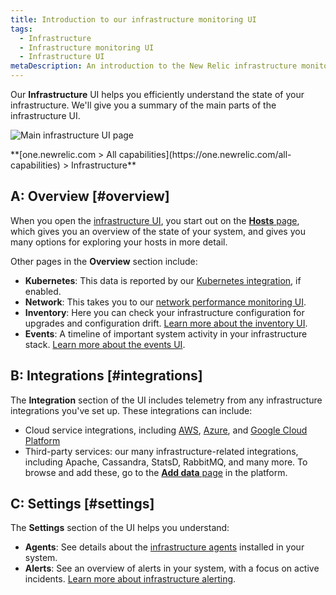 ```yaml
---
title: Introduction to our infrastructure monitoring UI
tags:
  - Infrastructure
  - Infrastructure monitoring UI
  - Infrastructure UI
metaDescription: An introduction to the New Relic infrastructure monitoring UI pages. 
---
```



Our **Infrastructure** UI helps you efficiently understand the state of your infrastructure. We'll give you a summary of the main parts of the infrastructure UI. 

<img
  title="Main infrastructure UI page"
  alt="Main infrastructure UI page"
  src={infrastructureMainUi}
/>

<figcaption>
  **[one.newrelic.com > All capabilities](https://one.newrelic.com/all-capabilities) > Infrastructure**
</figcaption>

## A: Overview [#overview] 

When you open the [infrastructure UI](https://one.newrelic.com/infra/infrastructure/hosts), you start out on the [**Hosts** page](/docs/infrastructure/infrastructure-ui-pages/infra-hosts-ui-page), which gives you an overview of the state of your system, and gives you many options for exploring your hosts in more detail. 

Other pages in the **Overview** section include: 

* **Kubernetes**: This data is reported by our [Kubernetes integration](/docs/kubernetes-pixie/kubernetes-integration/get-started/introduction-kubernetes-integration), if enabled. 
* **Network**: This takes you to our [network performance monitoring UI](/docs/network-performance-monitoring/get-started/npm-introduction). 
* **Inventory**: Here you can check your infrastructure configuration for upgrades and configuration drift. [Learn more about the inventory UI](/docs/infrastructure/infrastructure-ui-pages/infrastructure-inventory-page-search-your-entire-infrastructure).
* **Events**: A timeline of important system activity in your infrastructure stack. [Learn more about the events UI](/docs/infrastructure/infrastructure-ui-pages/infrastructure-events-page-live-feed-every-config-change).

## B: Integrations [#integrations]

The **Integration** section of the UI includes telemetry from any infrastructure integrations you've set up. These integrations can include: 

* Cloud service integrations, including [AWS](/docs/infrastructure/amazon-integrations/get-started/introduction-aws-integrations), [Azure](/docs/infrastructure/microsoft-azure-integrations/get-started/introduction-azure-monitoring-integrations), and [Google Cloud Platform](/docs/infrastructure/google-cloud-platform-integrations/get-started/introduction-google-cloud-platform-integrations) 
* Third-party services: our many infrastructure-related integrations, including Apache, Cassandra, StatsD, RabbitMQ, and many more. To browse and add these, go to the [**Add data** page](https://newrelic.com/instant-observability?category=infrastructure-and-os) in the platform. 

## C: Settings [#settings] 

The **Settings** section of the UI helps you understand: 

* **Agents**: See details about the [infrastructure agents](/docs/infrastructure/install-infrastructure-agent/get-started/install-infrastructure-agent) installed in your system. 
* **Alerts**: See an overview of alerts in your system, with a focus on active incidents. [Learn more about infrastructure alerting](/docs/infrastructure/new-relic-infrastructure/infrastructure-alert-conditions/infrastructure-alerts-add-edit-or-view-host-alert-information). 